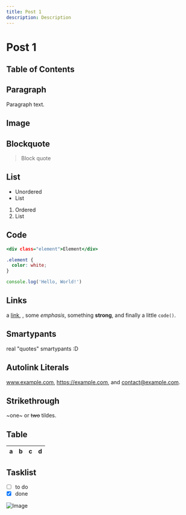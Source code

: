```yaml
---
title: Post 1
description: Description
---
```



# Post 1

<Counter />

## Table of Contents

## Paragraph

Paragraph text.

## Image

## Blockquote

> Block quote

## List

- Unordered
- List

1. Ordered
2. List

## Code

```html:index.html
<div class="element">Element</div>
```

```css:style.css
.element {
  color: white;
}
```

```js:index.js
console.log('Hello, World!')
```

## Links

a [link](https://example.com), , some _emphasis_,
something **strong**, and finally a little `code()`.

## Smartypants

real "quotes" smartypants :D

## Autolink Literals

www.example.com, https://example.com, and contact@example.com.

## Strikethrough

~one~ or ~~two~~ tildes.

## Table

| a   | b   |   c |  d  |
| --- | :-- | --: | :-: |

## Tasklist

- [ ] to do
- [x] done

![Image](/image.jpg)
